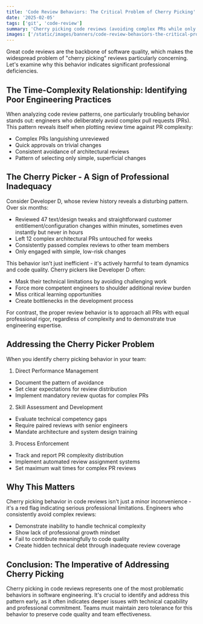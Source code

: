```yaml
---
title: 'Code Review Behaviors: The Critical Problem of Cherry Picking'
date: '2025-02-05'
tags: ['git', 'code-review']
summary: 'Cherry picking code reviews (avoiding complex PRs while only reviewing simple ones) is a sign of professional inadequacy that harms team dynamics and code quality.'
images: ['/static/images/banners/code-review-behaviors-the-critical-problem-of-cherry-picking__szamanm__X46eNlD9cQs.jpg']
---
```

Great code reviews are the backbone of software quality, which makes the widespread problem of "cherry picking" reviews particularly concerning. Let's examine why this behavior indicates significant professional deficiencies.

## The Time-Complexity Relationship: Identifying Poor Engineering Practices

When analyzing code review patterns, one particularly troubling behavior stands out: engineers who deliberately avoid complex pull requests (PRs). This pattern reveals itself when plotting review time against PR complexity:

* Complex PRs languishing unreviewed
* Quick approvals on trivial changes
* Consistent avoidance of architectural reviews
* Pattern of selecting only simple, superficial changes

## The Cherry Picker - A Sign of Professional Inadequacy

Consider Developer D, whose review history reveals a disturbing pattern. Over six months:

* Reviewed 47 text/design tweaks and straightforward customer entitlement/configuration changes within minutes, sometimes even instantly but never in hours
* Left 12 complex architectural PRs untouched for weeks
* Consistently passed complex reviews to other team members
* Only engaged with simple, low-risk changes

This behavior isn't just inefficient - it's actively harmful to team dynamics and code quality. Cherry pickers like Developer D often:

* Mask their technical limitations by avoiding challenging work
* Force more competent engineers to shoulder additional review burden
* Miss critical learning opportunities
* Create bottlenecks in the development process

For contrast, the proper review behavior is to approach all PRs with equal professional rigor, regardless of complexity and to demonstrate true engineering expertise.

## Addressing the Cherry Picker Problem

When you identify cherry picking behavior in your team:

1. Direct Performance Management
 * Document the pattern of avoidance
 * Set clear expectations for review distribution
 * Implement mandatory review quotas for complex PRs
2. Skill Assessment and Development
 * Evaluate technical competency gaps
 * Require paired reviews with senior engineers
 * Mandate architecture and system design training
3. Process Enforcement
 * Track and report PR complexity distribution
 * Implement automated review assignment systems
 * Set maximum wait times for complex PR reviews

## Why This Matters

Cherry picking behavior in code reviews isn't just a minor inconvenience - it's a red flag indicating serious professional limitations. Engineers who consistently avoid complex reviews:

* Demonstrate inability to handle technical complexity
* Show lack of professional growth mindset
* Fail to contribute meaningfully to code quality
* Create hidden technical debt through inadequate review coverage

## Conclusion: The Imperative of Addressing Cherry Picking

Cherry picking in code reviews represents one of the most problematic behaviors in software engineering. It's crucial to identify and address this pattern early, as it often indicates deeper issues with technical capability and professional commitment. Teams must maintain zero tolerance for this behavior to preserve code quality and team effectiveness.
